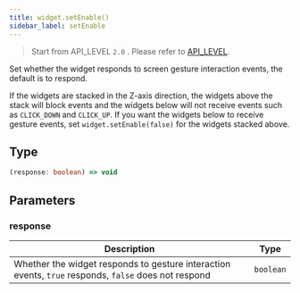 ```yaml
---
title: widget.setEnable()
sidebar_label: setEnable
---
```


> Start from API_LEVEL `2.0` . Please refer to [API_LEVEL](../../../../guides/framework/device/compatibility.md).

Set whether the widget responds to screen gesture interaction events, the default is to respond.

If the widgets are stacked in the Z-axis direction, the widgets above the stack will block events and the widgets below will not receive events such as `CLICK_DOWN` and `CLICK_UP`. If you want the widgets below to receive gesture events, set `widget.setEnable(false)` for the widgets stacked above.

## Type

```ts
(response: boolean) => void
```

## Parameters

### response

| Description                                                                                          | Type      |
| ---------------------------------------------------------------------------------------------------- | --------- |
| Whether the widget responds to gesture interaction events, `true` responds, `false` does not respond | `boolean` |
